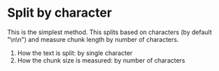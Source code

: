 # Split by character

This is the simplest method. This splits based on characters (by default "\n\n") and measure chunk length by number of characters.

1. How the text is split: by single character
2. How the chunk size is measured: by number of characters


<Example />
